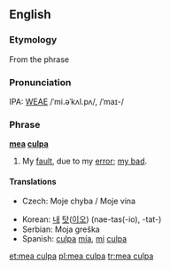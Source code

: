 {{wikipedia|Mea Culpa}}
==English==

===Etymology===
From the {{L.}} phrase

===Pronunciation===
IPA: [[WEAE]] /ˈmi.əˈkʌl.pʌ/, /ˈmaɪ-/

===Phrase===
'''[[mea]] [[culpa]]'''

# My [[fault]], due to my [[error]]; [[my bad]].

====Translations====
{{trans-top|My fault, due to my error}}
* Czech: Moje chyba / Moje vina
{{trans-mid}}
* Korean: [[내]] [[탓]]([[이오]]) (nae-tas(-io), -tat-)
* Serbian: Moja greška
* Spanish: [[culpa]] [[mía]], [[mi]] [[culpa]]
{{trans-bottom}}

[[et:mea culpa]]
[[pl:mea culpa]]
[[tr:mea culpa]]